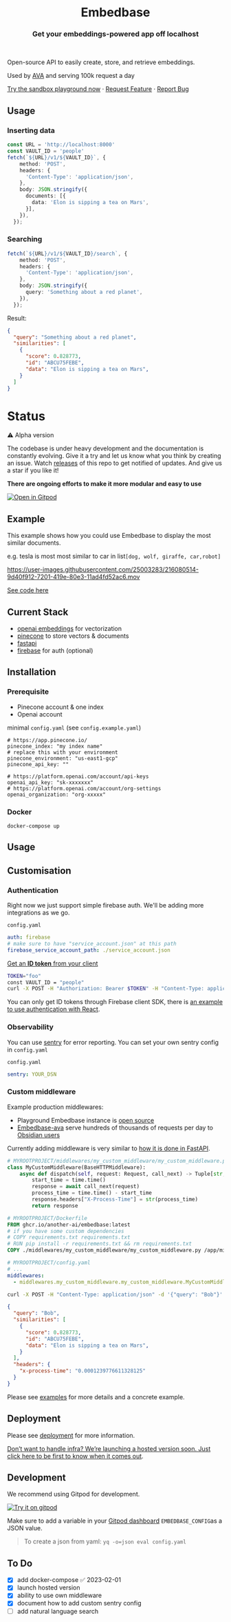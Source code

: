 
<br />
<p align="center">
  <h1 align="center">Embedbase</h1>
<h3 align="center">Get your embeddings-powered app off localhost</h3>

  <p align="center">
    <br />
    <p>Open-source API to easily create, store, and retrieve embeddings.</p>
    <p>Used by <a href="https://github.com/louis030195/obsidian-ava">AVA</a> and serving 100k request a day</p>
    <a href="https://app.embedbase.xyz/signup">Try the sandbox playground now</a>
    ·
    <a href="https://github.com/another-ai/embedbase/issues/new?assignees=&labels=enhancement">Request Feature</a>
    ·
    <a href="https://github.com/another-ai/embedbase/issues/new?assignees=&labels=bug">Report Bug</a>
    <br />
  </p>
</p>

## Usage
### Inserting data

```ts
const URL = 'http://localhost:8000'
const VAULT_ID = 'people'
fetch(`${URL}/v1/${VAULT_ID}`, {
    method: 'POST',
    headers: {
      'Content-Type': 'application/json',
    },
    body: JSON.stringify({
      documents: [{
        data: 'Elon is sipping a tea on Mars',
      }],
    }),
  });
```


### Searching

```ts
fetch(`${URL}/v1/${VAULT_ID}/search`, {
    method: 'POST',
    headers: {
      'Content-Type': 'application/json',
    },
    body: JSON.stringify({
      query: 'Something about a red planet',
    }),
  });
```

Result:

```json
{
  "query": "Something about a red planet",
  "similarities": [
    {
      "score": 0.828773,
      "id": "ABCU75FEBE",
      "data": "Elon is sipping a tea on Mars",
    }
  ]
}
```


# Status

⚠️ Alpha version 

The codebase is under heavy development and the documentation is constantly evolving. Give it a try and let us know what you think by creating an issue. Watch [releases](https://github.com/another-ai/embedbase/releases) of this repo to get notified of updates. And give us a star if you like it!

**There are ongoing efforts to make it more modular and easy to use**

[![Open in Gitpod](https://gitpod.io/button/open-in-gitpod.svg)](https://gitpod.io/#https://github.com/another-ai/embedbase)


## Example 

This example shows how you could use Embedbase to display the most similar documents.

e.g. tesla is most most similar to car in list`[dog, wolf, giraffe, car,robot]`

https://user-images.githubusercontent.com/25003283/216080514-9d40f912-7201-419e-80e3-11ad4fd52ac6.mov

[See code here](./examples/simple-react/README.md)

## Current Stack

* [openai embeddings](https://platform.openai.com/docs/guides/embeddings) for vectorization
* [pinecone](https://www.pinecone.io/) to store vectors & documents
* [fastapi](https://github.com/tiangolo/fastapi) 
* [firebase](https://firebase.google.com/) for auth (optional)


## Installation

### Prerequisite
* Pinecone account & one index
* Openai account

minimal `config.yaml` (see `config.example.yaml`)

```
# https://app.pinecone.io/
pinecone_index: "my index name"
# replace this with your environment
pinecone_environment: "us-east1-gcp"
pinecone_api_key: ""

# https://platform.openai.com/account/api-keys
openai_api_key: "sk-xxxxxxx"
# https://platform.openai.com/account/org-settings
openai_organization: "org-xxxxx"
```

### Docker

`docker-compose up`

## Usage


## Customisation

### Authentication

Right now we just support simple firebase auth. We'll be adding more integrations as we go.

`config.yaml`
```yaml
auth: firebase
# make sure to have "service_account.json" at this path
firebase_service_account_path: ./service_account.json
```

[Get an **ID token** from your client](https://firebase.google.com/docs/auth/admin/verify-id-tokens#retrieve_id_tokens_on_clients)

```bash
TOKEN="foo"
const VAULT_ID = "people"
curl -X POST -H "Authorization: Bearer $TOKEN" -H "Content-Type: application/json" -d '{"query": "Bob"}' http://localhost:8080/v1/${VAULT_ID}/search | jq '.'
```

You can only get ID tokens through Firebase client SDK, there is [an example to use authentication with React](https://github.com/another-ai/embedbase/tree/main/examples/simple-react-auth).

### Observability

You can use [sentry](https://sentry.io/welcome/) for error reporting. You can set your own sentry config in `config.yaml`

`config.yaml`
```yaml
sentry: YOUR_DSN
```

### Custom middleware

Example production middlewares:

- Playground Embedbase instance is [open source](https://github.com/another-ai/embedbase-hosted)
- [Embedbase-ava](https://github.com/another-ai/embedbase-ava) serve hundreds of thousands of requests per day to [Obsidian users](https://app.anotherai.co/)

Currently adding middleware is very similar to [how it is done in FastAPI](https://fastapi.tiangolo.com/tutorial/middleware).

```py
# MYROOTPROJECT/middlewares/my_custom_middleware/my_custom_middleware.py
class MyCustomMiddleware(BaseHTTPMiddleware):
    async def dispatch(self, request: Request, call_next) -> Tuple[str, str]:
        start_time = time.time()
        response = await call_next(request)
        process_time = time.time() - start_time
        response.headers["X-Process-Time"] = str(process_time)
        return response
```

```dockerfile
# MYROOTPROJECT/Dockerfile
FROM ghcr.io/another-ai/embedbase:latest
# if you have some custom dependencies
# COPY requirements.txt requirements.txt
# RUN pip install -r requirements.txt && rm requirements.txt
COPY ./middlewares/my_custom_middleware/my_custom_middleware.py /app/middlewares/my_custom_middleware.py
```

```yaml
# MYROOTPROJECT/config.yaml
# ...
middlewares:
  - middlewares.my_custom_middleware.my_custom_middleware.MyCustomMiddleware
```

```bash
curl -X POST -H "Content-Type: application/json" -d '{"query": "Bob"}' http://localhost:8080/v1/people/search | jq '.'
```

```json
{
  "query": "Bob",
  "similarities": [
    {
      "score": 0.828773,
      "id": "ABCU75FEBE",
      "data": "Elon is sipping a tea on Mars",
    }
  ],
  "headers": {
    "x-process-time": "0.0001239776611328125"
  }
}
```

Please see [examples](./examples/simple-react-custom-middleware) for more details and a concrete example.

## Deployment

Please see [deployment](./docs/DEPLOYMENT.md) for more information.

[Don’t want to handle infra? We’re launching a hosted version soon. Just click here to be first to know when it comes out](https://yep.so/p/embedase?ref=github).

## Development

We recommend using Gitpod for development.

[![Try it on gitpod](https://img.shields.io/badge/try-on%20gitpod-brightgreen.svg)](https://gitpod.io/#https://github.com/another-ai/embedbase)

Make sure to add a variable in your [Gitpod dashboard](https://gitpod.io/user/variables) `EMBEDBASE_CONFIG`as a JSON value.

> To create a json from yaml: `yq -o=json eval config.yaml`


## To Do
- [x] add docker-compose ✅ 2023-02-01
- [x] launch hosted version
- [x] ability to use own middleware
- [x] document how to add custom sentry config
- [ ] add natural language search
